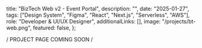 
  title: "BizTech Web v2 - Event Portal",
  description: "",
  date: "2025-01-27",
  tags: ["Design System", "Figma", "React", "Next.js", "Serverless", "AWS"],
  role: "Developer & UI/UX Designer",
  additionalLinks: [],
  image: "/projects/bt-web.png",
  featured: false,
};

<div className="flex h-32 w-full items-center justify-center">/ PROJECT PAGE COMING SOON /</div>